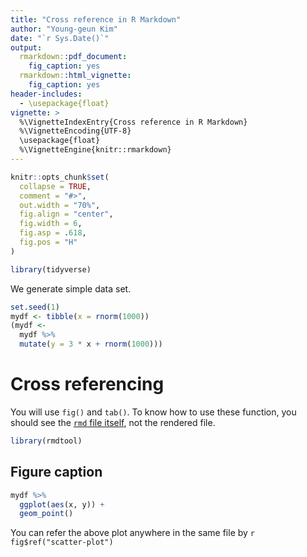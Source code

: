```yaml
---
title: "Cross reference in R Markdown"
author: "Young-geun Kim"
date: "`r Sys.Date()`"
output:
  rmarkdown::pdf_document:
    fig_caption: yes
  rmarkdown::html_vignette:
    fig_caption: yes
header-includes:
  - \usepackage{float}
vignette: >
  %\VignetteIndexEntry{Cross reference in R Markdown}
  %\VignetteEncoding{UTF-8}
  \usepackage{float}
  %\VignetteEngine{knitr::rmarkdown}
---
```


```r
knitr::opts_chunk$set(
  collapse = TRUE,
  comment = "#>",
  out.width = "70%",
  fig.align = "center",
  fig.width = 6,
  fig.asp = .618,
  fig.pos = "H"
)
```


```r
library(tidyverse)
```

We generate simple data set.

```r
set.seed(1)
mydf <- tibble(x = rnorm(1000))
(mydf <-
  mydf %>% 
  mutate(y = 3 * x + rnorm(1000)))
```

# Cross referencing

You will use `fig()` and `tab()`. To know how to use these function, you should see the [`rmd` file itself](https://github.com/ygeunkim/rmdtool/blob/master/vignettes/cross-ref.Rmd), not the rendered file.

```r
library(rmdtool)
```

## Figure caption

```r
mydf %>% 
  ggplot(aes(x, y)) +
  geom_point()
```

You can refer the above plot anywhere in the same file by `r fig$ref("scatter-plot")`


